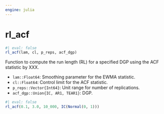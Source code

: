```yaml
---
engine: julia
---
```


# rl_acf {#sec-doc}
    

::: {.callout-note appearance="simple" title="docblock" collapse=false}    


```julia
#| eval: false
rl_acf(lam, cl, p_reps, acf_dgp)

```

Function to compute the run length (RL) for a specified DGP using the ACF statistic by XXX.
 
  * `lam::Float64`: Smoothing parameter for the EWMA statistic.
  * `cl::Float64`: Control limit for the ACF statistic.
  * `p_reps::Vector{Int64}`: Unit range for number of replications.
  * `acf_dgp::Union{IC, AR1, TEAR1}`: DGP.

```julia
#| eval: false
rl_acf(0.1, 3.0, 10_000, IC(Normal(0, 1)))

```



:::
    

